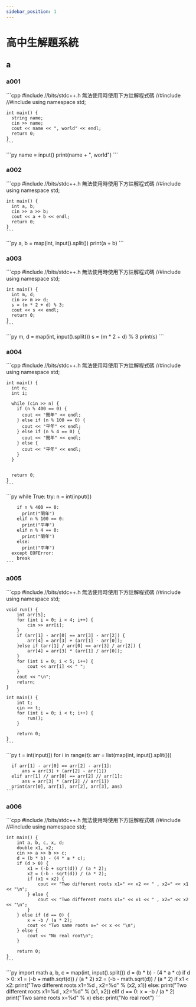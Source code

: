 ```yaml
---
sidebar_position: 1
---
```



# 高中生解題系統

## a

### a001
<Tabs groupId="tutorial-extras">
  <TabItem value="a001-cpp" label="C++">
    ```cpp
    #include <bits/stdc++> //bits/stdc++.h 無法使用時使用下方註解程式碼
    //#include <iostream>
    //#include <string>
    using namespace std;

    int main() {
      string name;
      cin >> name;
      cout << name << ", world" << endl;
      return 0;
    }
    ```
  </TabItem>
  <TabItem value="a001-py" label="Python">
    ```py
    name = input()
    print(name + ", world")
    ```
  </TabItem>
</Tabs>

### a002
<Tabs groupId="tutorial-extras">
  <TabItem value="a002-cpp" label="C++">
    ```cpp
    #include <bits/stdc++> //bits/stdc++.h 無法使用時使用下方註解程式碼
    //#include <iostream>
    using namespace std;

    int main() {
      int a, b;
      cin >> a >> b;
      cout << a + b << endl;
      return 0;
    }
    ```
  </TabItem>
  <TabItem value="a002-py" label="Python">
    ```py
    a, b = map(int, input().split())
    print(a + b)
    ```
  </TabItem>
</Tabs>

### a003
<Tabs groupId="tutorial-extras">
  <TabItem value="a003-cpp" label="C++">
    ```cpp
    #include <bits/stdc++> //bits/stdc++.h 無法使用時使用下方註解程式碼
    //#include <iostream>
    using namespace std;

    int main() {
      int m, d;
      cin >> m >> d;
      s = (m * 2 + d) % 3;
      cout << s << endl;
      return 0;
    }
    ```
  </TabItem>
  <TabItem value="a003-py" label="Python">
    ```py
    m, d = map(int, input().split())
    s = (m * 2 + d) % 3
    print(s)
    ```
  </TabItem>
</Tabs>

### a004
<Tabs groupId="tutorial-extras">
  <TabItem value="a004-cpp" label="C++">
    ```cpp
    #include <bits/stdc++> //bits/stdc++.h 無法使用時使用下方註解程式碼
    //#include <iostream>
    using namespace std;

    int main() {
      int n;
      int i;

      while (cin >> n) {
        if (n % 400 == 0) {
          cout << "閏年" << endl;
        } else if (n % 100 == 0) {
          cout << "平年" << endl;
        } else if (n % 4 == 0) {
          cout << "閏年" << endl;
        } else {
          cout << "平年" << endl;
        }
      }
        

      return 0;
    }
    ```
  </TabItem>
  <TabItem value="a004-py" label="Python">
    ```py
    while True:
      try:
        n = int(input())

        if n % 400 == 0:
          print("閏年")
        elif n % 100 == 0:
          print("平年")
        elif n % 4 == 0:
          print("閏年")
        else:
          print("平年")
      except EOFError:
        break
    ```
  </TabItem>
</Tabs>

### a005
<Tabs groupId="tutorial-extras">
  <TabItem value="a006-cpp" label="C++">
    ```cpp
    #include <bits/stdc++> //bits/stdc++.h 無法使用時使用下方註解程式碼
    //#include <iostream>
    using namespace std;

    void run() {
        int arr[5];
        for (int i = 0; i < 4; i++) {
            cin >> arr[i];
        }
        if (arr[1] - arr[0] == arr[3] - arr[2]) {
            arr[4] = arr[3] + (arr[1] - arr[0]);
        }else if (arr[1] / arr[0] == arr[3] / arr[2]) {
            arr[4] = arr[3] * (arr[1] / arr[0]);
        }
        for (int i = 0; i < 5; i++) {
            cout << arr[i] << " ";
        }
        cout << "\n";
        return;
    }

    int main() {
        int t;
        cin >> t;
        for (int i = 0; i < t; i++) {
            run();
        }
        
        return 0;
    }
    ```
  </TabItem>
  <TabItem value="a005-py" label="Python">
    ```py
    t = int(input())
  for i in range(t):
      arr = list(map(int, input().split()))

      if arr[1] - arr[0] == arr[2] - arr[1]:
          ans = arr[3] + (arr[2] - arr[1])
      elif arr[1] // arr[0] == arr[2] // arr[1]:
          ans = arr[3] * (arr[2] // arr[1])
      print(arr[0], arr[1], arr[2], arr[3], ans)
    ```
  </TabItem>
</Tabs>

### a006
<Tabs groupId="tutorial-extras">
  <TabItem value="a005-cpp" label="C++">
    ```cpp
    #include <bits/stdc++> //bits/stdc++.h 無法使用時使用下方註解程式碼
    //#include <iostream>
    //#include <math.h>
    using namespace std;

    int main() {
        int a, b, c, x, d;
        double x1, x2;
        cin >> a >> b >> c;
        d = (b * b) - (4 * a * c);
        if (d > 0) {
            x1 = (-b + sqrt(d)) / (a * 2);
            x2 = (-b - sqrt(d)) / (a * 2);
            if (x1 < x2) {
                cout << "Two different roots x1=" << x2 << " , x2=" << x1 << "\n";
            } else {
                cout << "Two different roots x1=" << x1 << " , x2=" << x2 << "\n";
            }
        } else if (d == 0) {
            x = -b / (a * 2);
            cout << "Two same roots x=" << x << "\n";
        } else {
            cout << "No real root\n";
        }

        return 0;
    }
    ```
  </TabItem>
  <TabItem value="a006-py" label="Python">
    ```py
    import math
    a, b, c = map(int, input().split())
    d = (b * b) - (4 * a * c)
    if d > 0:
        x1 = (-b + math.sqrt(d)) / (a * 2)
        x2 = (-b - math.sqrt(d)) / (a * 2)
        if x1 < x2:
            print("Two different roots x1=%d , x2=%d" % (x2, x1))
        else:
            print("Two different roots x1=%d , x2=%d" % (x1, x2))
    elif d == 0:
        x = -b / (a * 2)
        print("Two same roots x=%d" % x)
    else:
        print("No real root")
    ```
  </TabItem>
</Tabs>